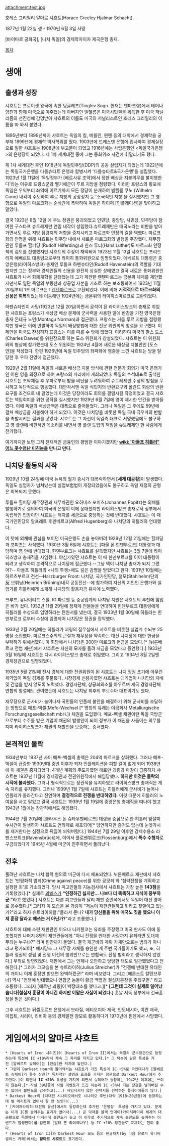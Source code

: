 attachment:test.jpg

호레스 그리일리 얄마르 샤흐트(Horace Greeley Hjalmar Schacht). 
 
1877년 1월 22일 생 - 1970년 6월 3일 사망
 
[바이마르 공화국], [나치 독일]의 경제학자이자 제국은행 총재.

[[목차]]

= 생애 =
== 출생과 성장 ==
샤흐트는 프로이센 왕국에 속한 팅글레프(Tinglev Sogn. 현재는 덴마크령)에서 태어나 양친과 함께 미국으로 이주했는데 아버지인 빌헬름은 미국시민권을 획득한 후 미국 저널리즘의 선진성에 감명받아 샤흐트의 이름도 미국의 저널리스트인 호레스 그리일리의 이름을 따 와서 붙였다.

1895년부터 1899년까지 샤흐트는 독일의 킬, 베를린, 뮌헨 등의 대학에서 경제학을 공부해 1899년에 경제학 박사학위를 땄다.
1903년에 드레스덴 은행에 입사하여 경제실장으로 일한 샤흐트는 1908년에 부고문이 되었고 1916년에는 사립은행인  <독일국가은행>의 은행장이 되었다. 제 1차 세계대전 중에 그는 통화위조 사건에 휘말리기도 했다.
 
제 1차 세계대전 후인 1918년에 독일민주당(DDP)의 공동 설립자가 되었는데 1922년에는 독일국가은행을 다름슈타트 은행과 합병시켜 '다름슈타트&국가은행'을 설립했다. 1923년 1월 11일에 '독일정부가 [베르사유 조약]에서 정한 배상금 지불의무를 불이행한다'라는 이유로 프랑스군과 벨기에군이 루르 지방을 점령했다. 이러한 프랑스의 횡포에 독일은 우익부터 좌익에 이르기까지 모든 정당이 분개하여 빌헬름 쿠노 (Wilhelm Cuno) 내각이 주도하여 루르 지방의 공장정지 등 '소극적인 저항'을 실시했지만 그 영향으로 독일의 마르크화는 순식간에 폭락하여 독일은 하이퍼 [인플레이션]을 맞이하고 말았다.

결국 1923년 8월 12일 에 쿠노 정권은 붕괴되었고 인민당, 중앙당, 사민당, 민주당이 참여한 구스타프 슈트레제만 연립 내각이 성립했다.슈트레제만은 매국노라는 비판을 받아가면서도 루르 지방 점령지의 저항을 중지시키고 마르크화 안정의 길을 택했다. 마르크화의 안정을 위해 샤흐트는 민주당 내에서 새로운 마르크화의 발행을 주장했다. 재무장관인 루돌프 힐퍼딩 (Rudolf Hilferding)과 한스 루터(Hans Luther)도 마르크화 안정책의 검토를 진행했지만 샤흐트의 주장이 채택되어 1923년 11월 13일 샤흐트는 프리드리히 에베르트 대통령으로부터 라이히 통화위원으로 임명되었다. 에베르트 대통령은 중앙은행(라이히스방크) 총재인 루돌프 하펜슈타인(Rudolf Havenstein)의 역할을 기대했지만 그는 정부와 경제인들의 신용을 완전히 상실한 상태였고 결국 새로운 통화위원인 샤흐트가 나서 화폐개혁을 단행했는데 그가 제안한 렌텐마르크는 금본위 체제를 제안했지만서도 일단 독일의 부동산과 상공업 자본을 기초로 하는 보조통화여서 1923년 11월 20일부터 1조 마르크는 1 [[렌텐마르크]]로 교환되었다. 이에 의해 '''기적적으로 마르크화의 신용은 회복'''되었는데 이듬해인 1924년에는 금본위의 라이히스마르크로 교환되었다. 

하펜슈타인이 사망(1923년 12월 20일)하면서 공석이 된 라이히스방크의 총재로 취임한 샤흐트는 프랑스가 배상금 배상 문제에 군사력을 사용한 일에 반감을 가진 영국은행 총재 몬테규 노먼(Montagu Norman)과 접근했다. 프랑스는 거듭 루르 지방을 점령했지만 영국은 이에 반발하여 독일의 배상방법에 대한 전문 위원회의 창설을 요구했다. 이 제안을 미국도 찬성하자 프랑스는 이를 따를 수 밖에 없었다. 이리하여 미국의 찰스 도스(Charles Dawes)를 위원장으로 하는 도스 위원회가 창설되었다. 샤흐트는 이 위원회와의 협상에 참가했는데 도스 위원회는 1924년 4월에 새로운 배상금 지불안인 [도스 안]을 작성했다. 한편 1926년에 독일 민주당의 좌파화에 염증을 느낀 샤흐트는 당을 탈당한 후 우파 진영에 접근했다.

1929년 2월 11일에 독일의 새로운 배상금 지불 방식에 관한 전문가 회의가 미국 은행가인 어윈 영을 의장으로 하여 프랑스의 파리에서 개최되었다. 독일의 수석대표로 출석한 샤흐트는 조약체결 후 우파로부터 받을 비난을 두려워하여 슈트레제만 수상의 방침을 무시하고 독단적으로 행동했다. 대안각서엔 독일 식민지의 반환요구와 폴란드 회랑의 반환요구를 조건으로 내 걸었는데 이것은 당장이라도 회의를 결렬시킬 작정이었고 결국 샤흐트는 책임회피를 위한 공작을 실시했지만 1929년 6월 7일에 영이 제시한 안건을 받아들였다. 이에 독일의 배상금액은 대폭으로 줄어들었다. 그러나 독일은 그 후에도 59년에 걸쳐 배상금을 지불해야 하게 되었다. 이것은 나치당을 비롯한 독일 국내 극우파의 반발을 촉발시키는 결과를 낳았다.
샤흐트는 그 자신이 독일측 대표로 서명했음에도 불구하고 영 플랜에 비판적인 목소리를 내면서 영 플랜 도입의 책임을 슈트레제만 한 사람에게 전가했다.
 
여기까지만 보면 그저  천재적인 금융인의 평범한 이야기겠지만 '''[[wiki:"아돌프 히틀러" 어느 콧수염난 미친놈]]을 만나고 만다.'''

== 나치당 활동의 시작 ==
1929년 10월 24일에 미국 뉴욕의 월가 증시가 대폭락하면서 '''[세계 대공황]'''이 발생했다. 독일도 실업자가 넘쳐났는데 실업보험법이 개정되었음에도 불구하고 독일 재정의 균형은 회복되지 못했다.

루돌프 힐퍼딩 재무장관과 재무차관인 요하네스 포피츠(Johannes Popitz)는 외채를 발행하기로 결의하여 미국의 은행이 이에 응대했지만 라이히스방크 총재로서 정부에서 독립적인 입장이던 샤흐트는 적자를 세금으로 충당하는 것에 반대했다. 샤흐트는 이 때 국가인민당의 알프레트 후겐베르크(Alfred Hugenberg)와 나치당의 히틀러와 연대했다.
 
이 탓에 외채에 관심을 보이던 미국은행도 손을 놓아버려 1929년 12월 21일에는 힐퍼딩과 포피츠는 사직했다.
1930년 3월 6일에 샤흐트는 [파울 폰 힌덴부르크] 대통령과 대담하며 영 안에 반대했다. 힌덴부르크는 샤흐트를 설득했지만 샤흐트는 3월 7일에 라이히스방크 총재직을 사임했다. 야심가였던 샤흐트는 이 때 힌덴부르크를 이어 대통령이 되려고 생각하여 본격적으로 나치당에 접근했다.--그냥 댁이 나치당 총재가 되지 그랬어?-- 아돌프 히틀러의 <나의 투쟁>에도 깊은 감명을 받았다고 한다. 1931년 10월에는 하르츠부르크 전선--Harzburger Front: 나치당, 국가인민당, 철모(Stahlhelm)단의 反 브뤼닝(Heinrich Brüning)내각 공동전선--에 참가하여 자신의 지인인 은행가와 실업가를 히틀러에게 소개해 나치당의 활동자금 유치에 노력했다.

크루프, 유나이티드 스틸, IG 파르벤 등 중공업계의 나치당 지원은 샤흐트의 추천에 힘입은 바가 컸다. 1932년 11월 29일에 정재계 인물들을 연대하여 힌덴부르크 대통령에게 히틀러를 수상으로 임명하라는 탄원서를 냈는데, 결국 1933년 1월 30일에  히틀러는 힌덴부르크 로부터 수상에 임명되어 나치당은 정권을 장악했다.

1933년 2월 20일에는 히틀러가 괴링의 집무실에서 샤흐트를 비롯한 실업계 수뇌부 25명을 소집했다. 마르크스주의의 근절과 재무장을 약속하는 대신 나치당에 대한 헌금을 부탁하기 위해서였다. 이 회담에서 나치당은 300만 마르크의 헌금을 모았다.[* [뉘른베르크 전범 재판]에서 샤흐트는 자신의 모자를 돌려 자금을 모았다고 증언했다.] 1933년 3월 16일에 샤흐트는 다시 라이히스방크 총재로 취임했다. 그리고 1934년 8월 2일엔 경제장관으로 임명되었다.

1935년 5월 21일에 전시 경제에 대한 전권위원이 된 샤흐트는 나치 정권 초기에 아무런 제약없이 독일 경제를 주물렀다. 시장경제 신봉자였던 샤흐트는 대기업이 나치당의 지배 및 간섭을 받지 않도록 노력했다. 경영자단체, 상공회의소를 아우르며 제국 경영자단체 연합의 창설에도 관여했는데 샤흐트는 나치당 최후의 부르주아 대표이기도 했다.

재무장으로 군사비가 늘어나자 국민들의 인플레 불안을 해결하기 위해 군사비를 조달하는 방법으로 메포-벡셀(Mefo-Wechsel [* 명칭의 유래는 야금회사  Metallurgische Forschungsgesellschaft mbH.]) 채권을 도입했다. 메포-벡셀 채권이란 독일 국방군으로부터 수주를 받은 기업이 채권의 발행인이 되어 정부가 이 채권을 사들이는 의무를 지며 라이히스방크가 채권의 재할인을 보증하는 증서였다. 

== 본격적인 몰락 ==
1934년부터 1937년 사이 메포-벡셀의 총액은 204억 마르크를 상회했다. 그러나 메포-벡셀이 급증한 1930년대 중반 이후가 되자 인플레이션을 피할 길이 없게 되어 1938년에 이 채권은 중지되었다. 4개년 계획의 주도자였던 헤르만 괴링과 마찰이 급증하자 샤흐트는 1937년 11월에 경제장관과 전권위원직에서 해임당했다. '''하지만 이것은 몰락의 시작에 불과했다.''' 
그러나 형식적으로는 장관직을 유지하였고 라이히스방크 총재직은 계속 자리를 유지했다. 그러나 1939년 1월 7일에 샤흐트는 히틀러에게 군사비가 늘어나 인플레가 올라간다고 진언하며 '''결정적으로 전쟁을 반대하였다.''' 이것 때문에 히틀러의 노여움을 사고 말았고 결국 샤흐트는 1939년 1월 19일에 중앙은행 총재직을 떠나야 했고 1943년 1월에는 장관직에서도 해임됐다.

1944년 7월 20일에 [클라우스 폰 슈타우펜베르크] 대령을 중심으로 한 히틀러 암살미수사건이 발생하자 샤흐트도 연좌제로 체포되어[* 당연하지만 증거도 없는데 눈엣가시를 제거한다는 심정으로 뒤집어 씌워버렸다.] 1944년 7월 29일 이후엔 강제수용소 라펜스브뤼크(Ravensbrück)에, 이어서 플로쎈뷔르크(Flossenbürg)에서 '''특수 수형자'''로 구금되었다가 1945년 4월에 미군이 진주하면서 풀려났다.

== 전후 ==
풀려난 샤흐트는 나치 협력 혐의로 미군에 다시 체포되었다. 뉘른베르크 재판에서 샤흐트는 '반평화적 범죄(Crime against peace)를 위한 공모죄'와 '침략전쟁을 계획하고 실행한 죄'로 기소되었다. 당시 피고인들의 지능검사에서 샤흐트는 가장 높은 '''143점'''을 기록했었다.[* 실제로 [[괴벨스]]가 '''"인정하긴 싫지만... 나보다 더 똑똑하고 지식이 풍부하군."'''라고 했었다.] 샤흐트는 다른 피고인들과 달리 재판 증언석에서도 독일어 대신 영어로 응수했다.[* 그러자 이 모습을 본 괴링이 "저놈이 재판관들하고 뭐라고 짖껄이고 있는가?"라고 하자 슈트라이허왈:"몰라서 묻나? '''내가 당신들을 위해 매국노 짓을 했으니 이제 훈장 달라고 떼쓰는 거 아닌가?'''"라고 조롱했다.] 

샤흐트에 대해 소련 재판관인 이오나 니키첸코는 유죄를 주장했고 미국 판사도 이에 동조했지만 나머지 8명의 재판관들에게 "아니 전쟁을 반대한 사람까지 유죄라면 도대체 무죄는 누구냐?" 라며 핀잔까지 들었다. 결국 재군비의 계획 자체만으로는 범죄가 아니라고 평가되어[* 애시당초 그 재무장 자체를 승인한 게 주변 국가들이기도 했고, 또, 히틀러 정권의 성립 및 전쟁 이전의 행위만으로는 연합국도 전쟁 범죄라고 생각하지 않았다.] 무죄로 방면되었다. 재판에서 그는 언제나 오만하고 당당한 태도로 일관했었다고 전해진다.[* 그러자 그모습을 본  슈트라이허(Julius Streicher)가  "전쟁에 반대한 유태인의 개이니 이제 훈장만 받으면 완벽하겠군!" 라며 비꼬았다. 그리고 [에른스트 칼텐브루너] 역시 "전쟁에 반대했으니 연합군 놈들이 황금 백엽검 철십자훈장을 주겠구먼." 라고 조롱했다. 그러자 [헤르만 괴링]이 박장대소를 했다고.][* '''[그런데 그것이 실제로 일어났습니다|철십자 훈장이 아니긴 하지만 이말은 사실이 되었다.]''' 훗날 서독 정부에서 건국훈장을 받은 것이다.]

그후 샤흐트는 뒤셀도르프 은행에서 브라질, 에티오피아 제국, 인도네시아, 이란 제국, 이집트, 시리아, 리비아 등의 경제발전 참모로 활동하다가 1970년에 뮌헨에서 사망했다.

= 게임에서의 얄마르 샤흐트 =
 * [Hearts of Iron 시리즈]의 [Hearts of Iron II]에서는 독일의 군수장관으로 등장하는데 특성이 IC +10%라서 계속 그 자리를 지키고 있다.[* 그 덕분에 같은 특성을 가진 [알베르트 슈페어]는 [안습]한 처지에 놓인다.]
 * 그런데 Darkest Hour에 들어와서는 샤흐트가 가진 특성이 IC +5%로 깍인데다가 [알베르트 슈페어]가 특수 장관[* 독자적인 설명과 효과를 가지는 장관으로 Darkest Hour에서 추가됐다.]이 되면서 '''IC +20%''' 특성을 가지게 되면서 슈페어가 등장하는 1942년 이후에는 쓰이지 않는다.[* 사실 39년쯤에 사임 이벤트가 뜨긴 하는데 IC +5%나 되는 장관을 날려버릴 수는 없어서 불만도를 감수하고(...) 사임시키지 않는 선택지를 선택하는 플레이어들이 많다.]
 * Darkest Hour의 1차대전 시나리오에서도 시나리오 후반(대략 1918~20년경)에 등장하는데 별 메리트가 없어서 잘 안 쓰인다(...)
 * [카이저라이히:대전의 유산]에서도 등장하는데 추가된 '은행장' 특성을 가지고 있다. 문제는 이게 IC를 늘려주는 효과가 없어서(...) 곧 닥쳐올 블랙 먼데이(카이저라이히 세계의 대공황으로 독일에서 터지는데 불만도가 높고 이 이후로 주기적으로 계속 불만도를 높여주는 이벤트가 발생한다)를 감안해 [발터 폰 라이헤나우] 등 IC +10% 장관들로 교체하는 편이 좋다.
 * [Hearts of Iron II]와 Darkest Hour 모드 등의 한글패치(by 다음 유로파 유니버셜리스 카페)에서는 '''할마르 샤흐트'''로 표기된다.



